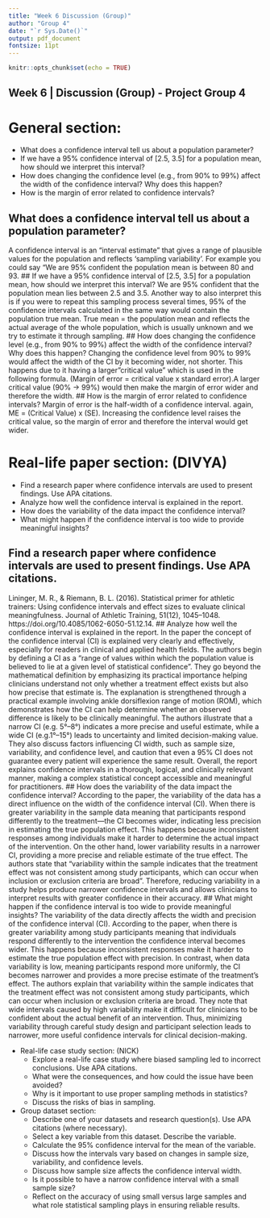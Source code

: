 ```yaml
---
title: "Week 6 Discussion (Group)" 
author: "Group 4"
date: "`r Sys.Date()`"
output: pdf_document
fontsize: 11pt
---
```


```r
knitr::opts_chunk$set(echo = TRUE)
```

## Week 6 | Discussion (Group) - Project Group 4

# General section:
  * What does a confidence interval tell us about a population parameter?
  * If we have a 95% confidence interval of [2.5, 3.5] for a population mean, how should we interpret this interval?
  * How does changing the confidence level (e.g., from 90% to 99%) affect the width of the confidence interval? Why does this happen?
  * How is the margin of error related to confidence intervals?

## What does a confidence interval tell us about a population parameter?
A confidence interval is an "interval estimate" that gives a range of plausible values for the population and reflects 'sampling variability'. For example you could say "We are 95% confident the population mean is between 80 and 93. 
## If we have a 95% confidence interval of [2.5, 3.5] for a population mean, how should we interpret this interval?
We are 95% confident that the population mean lies between 2.5 and 3.5. Another way to also interpret this is if you were to repeat this sampling process several times, 95% of the confidence intervals calculated in the same way would contain the population true mean. True mean = the population mean and reflects the actual average of the whole population, which is usually unknown and we try to estimate it through sampling. 
## How does changing the confidence level (e.g., from 90% to 99%) affect the width of the confidence interval? Why does this happen?
Changing the confidence level from 90% to 99% would affect the width of the CI by it becoming wider, not shorter. This happens due to it having a larger "critical value" which is used in the following formula. 
(Margin of error = critical value x standard error).A larger critical value (90% -> 99%) would then make the margin of error wider and therefore the width. 
## How is the margin of error related to confidence intervals?
Margin of error is the half-width of a confidence interval. again, ME = (Critical Value) x (SE). Increasing the confidence level raises the critical value, so the margin of error and therefore the interval would get wider. 

# Real-life paper section: (DIVYA)
* Find a research paper where confidence intervals are used to present findings. Use APA citations.
* Analyze how well the confidence interval is explained in the report.
* How does the variability of the data impact the confidence interval?
* What might happen if the confidence interval is too wide to provide meaningful insights?

## Find a research paper where confidence intervals are used to present findings. Use APA citations.
Lininger, M. R., & Riemann, B. L. (2016). Statistical primer for athletic trainers: Using confidence intervals and effect sizes to evaluate clinical meaningfulness. Journal of Athletic Training, 51(12), 1045–1048. https://doi.org/10.4085/1062-6050-51.12.14.
## Analyze how well the confidence interval is explained in the report.
In the paper the concept of the confidence interval (CI) is explained very clearly and effectively, especially for readers in clinical and applied health fields. The authors begin by defining a CI as a “range of values within which the population value is believed to lie at a given level of statistical confidence”. They go beyond the mathematical definition by emphasizing its practical importance helping clinicians understand not only whether a treatment effect exists but also how precise that estimate is. The explanation is strengthened through a practical example involving ankle dorsiflexion range of motion (ROM), which demonstrates how the CI can help determine whether an observed difference is likely to be clinically meaningful. The authors illustrate that a narrow CI (e.g. 5°–8°) indicates a more precise and useful estimate, while a wide CI (e.g.1°–15°) leads to uncertainty and limited decision-making value. They also discuss factors influencing CI width, such as sample size, variability, and confidence level, and caution that even a 95% CI does not guarantee every patient will experience the same result. Overall, the report explains confidence intervals in a thorough, logical, and clinically relevant manner, making a complex statistical concept accessible and meaningful for practitioners.
## How does the variability of the data impact the confidence interval?
According to the paper, the variability of the data has a direct influence on the width of the confidence interval (CI). When there is greater variability in the sample data meaning that participants respond differently to the treatment—the CI becomes wider, indicating less precision in estimating the true population effect. This happens because inconsistent responses among individuals make it harder to determine the actual impact of the intervention. On the other hand, lower variability results in a narrower CI, providing a more precise and reliable estimate of the true effect. The authors state that “variability within the sample indicates that the treatment effect was not consistent among study participants, which can occur when inclusion or exclusion criteria are broad”. Therefore, reducing variability in a study helps produce narrower confidence intervals and allows clinicians to interpret results with greater confidence in their accuracy.
## What might happen if the confidence interval is too wide to provide meaningful insights?
The variability of the data directly affects the width and precision of the confidence interval (CI). According to the paper, when there is greater variability among study participants meaning that individuals respond differently to the intervention the confidence interval becomes wider. This happens because inconsistent responses make it harder to estimate the true population effect with precision. In contrast, when data variability is low, meaning participants respond more uniformly, the CI becomes narrower and provides a more precise estimate of the treatment’s effect. The authors explain that variability within the sample indicates that the treatment effect was not consistent among study participants, which can occur when inclusion or exclusion criteria are broad. They note that wide intervals caused by high variability make it difficult for clinicians to be confident about the actual benefit of an intervention. Thus, minimizing variability through careful study design and participant selection leads to narrower, more useful confidence intervals for clinical decision-making.

* Real-life case study section: (NICK) 
  * Explore a real-life case study where biased sampling led to incorrect conclusions. Use APA citations.
  * What were the consequences, and how could the issue have been avoided?
  * Why is it important to use proper sampling methods in statistics?
  * Discuss the risks of bias in sampling.

* Group dataset section:
  * Describe one of your datasets and research question(s). Use APA citations (where necessary).
  * Select a key variable from this dataset. Describe the variable.
  * Calculate the 95% confidence interval for the mean of the variable.
  * Discuss how the intervals vary based on changes in sample size, variability, and confidence levels.
  * Discuss how sample size affects the confidence interval width.
  * Is it possible to have a narrow confidence interval with a small sample size?
  * Reflect on the accuracy of using small versus large samples and what role statistical sampling plays in ensuring reliable results.
